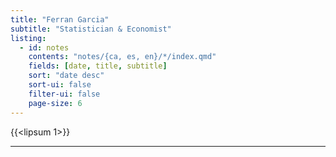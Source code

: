 ```yaml
---
title: "Ferran Garcia"
subtitle: "Statistician & Economist"
listing:
  - id: notes
    contents: "notes/{ca, es, en}/*/index.qmd"
    fields: [date, title, subtitle]
    sort: "date desc"
    sort-ui: false
    filter-ui: false
    page-size: 6
---
```


{{<lipsum 1>}}

---

::: {#notes}
:::
